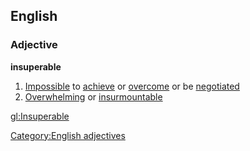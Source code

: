 ==English==
===Adjective===
'''insuperable'''
#[[Impossible]] to [[achieve]] or [[overcome]] or be [[negotiated]]
#[[Overwhelming]] or [[insurmountable]]
[[Category:English adjectives]]

[[gl:Insuperable]]